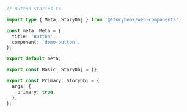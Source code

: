 ```ts
// Button.stories.ts

import type { Meta, StoryObj } from '@storybook/web-components';

const meta: Meta = {
  title: 'Button',
  component: 'demo-button',
};

export default meta;

export const Basic: StoryObj = {};

export const Primary: StoryObj = {
  args: {
    primary: true,
  },
};
```
